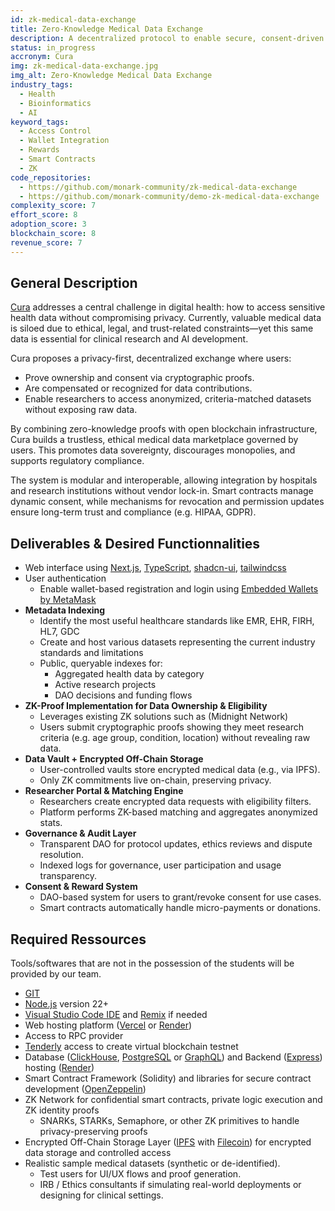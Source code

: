 ```yaml
---
id: zk-medical-data-exchange
title: Zero-Knowledge Medical Data Exchange
description: A decentralized protocol to enable secure, consent-driven sharing of anonymized medical data using zero-knowledge proofs.
status: in_progress
accronym: Cura
img: zk-medical-data-exchange.jpg
img_alt: Zero-Knowledge Medical Data Exchange
industry_tags:
  - Health
  - Bioinformatics
  - AI
keyword_tags:
  - Access Control
  - Wallet Integration
  - Rewards
  - Smart Contracts
  - ZK
code_repositories:
  - https://github.com/monark-community/zk-medical-data-exchange
  - https://github.com/monark-community/demo-zk-medical-data-exchange
complexity_score: 7
effort_score: 8
adoption_score: 3
blockchain_score: 8
revenue_score: 7
---
```


## General Description

[Cura](https://cura.monark.io) addresses a central challenge in digital health: how to access sensitive health data without compromising privacy. Currently, valuable medical data is siloed due to ethical, legal, and trust-related constraints—yet this same data is essential for clinical research and AI development.

Cura proposes a privacy-first, decentralized exchange where users:
- Prove ownership and consent via cryptographic proofs.
- Are compensated or recognized for data contributions.
- Enable researchers to access anonymized, criteria-matched datasets without exposing raw data.

By combining zero-knowledge proofs with open blockchain infrastructure, Cura builds a trustless, ethical medical data marketplace governed by users. This promotes data sovereignty, discourages monopolies, and supports regulatory compliance.

The system is modular and interoperable, allowing integration by hospitals and research institutions without vendor lock-in. Smart contracts manage dynamic consent, while mechanisms for revocation and permission updates ensure long-term trust and compliance (e.g. HIPAA, GDPR).

## Deliverables & Desired Functionnalities

- Web interface using [Next.js](https://nextjs.org), [TypeScript](https://www.typescriptlang.org), [shadcn-ui](https://ui.shadcn.com/), [tailwindcss](https://tailwindcss.com)
- User authentication
    - Enable wallet-based registration and login using [Embedded Wallets by MetaMask](https://metamask.io/developer/embedded-wallets)
- **Metadata Indexing**
    - Identify the most useful healthcare standards like EMR, EHR, FIRH, HL7, GDC
    - Create and host various datasets representing the current industry standards and limitations
    - Public, queryable indexes for:
        - Aggregated health data by category
        - Active research projects
        - DAO decisions and funding flows
- **ZK-Proof Implementation for Data Ownership & Eligibility**
    - Leverages existing ZK solutions such as (Midnight Network)
    - Users submit cryptographic proofs showing they meet research criteria (e.g. age group, condition, location) without revealing raw data.
- **Data Vault + Encrypted Off-Chain Storage**
    - User-controlled vaults store encrypted medical data (e.g., via IPFS).
    - Only ZK commitments live on-chain, preserving privacy.
- **Researcher Portal & Matching Engine**
    - Researchers create encrypted data requests with eligibility filters.
    - Platform performs ZK-based matching and aggregates anonymized stats.
- **Governance & Audit Layer**
    - Transparent DAO for protocol updates, ethics reviews and dispute resolution.
    - Indexed logs for governance, user participation and usage transparency.
- **Consent & Reward System**
    - DAO-based system for users to grant/revoke consent for use cases.
    - Smart contracts automatically handle micro-payments or donations.

## Required Ressources

Tools/softwares that are not in the possession of the students will be provided by our team.

- [GIT](https://git-scm.com/)
- [Node.js](https://nodejs.org/) version 22+
- [Visual Studio Code IDE](https://code.visualstudio.com/) and [Remix](https://remix-project.org/) if needed
- Web hosting platform ([Vercel](https://vercel.com/) or [Render](https://render.com/))
- Access to RPC provider
- [Tenderly](https://tenderly.co/) access to create virtual blockchain testnet
- Database ([ClickHouse](https://clickhouse.com/), [PostgreSQL](https://www.postgresql.org/) or [GraphQL](https://graphql.org/)) and Backend ([Express](https://expressjs.com/)) hosting ([Render](https://render.com/))
- Smart Contract Framework (Solidity) and libraries for secure contract development ([OpenZeppelin](https://www.openzeppelin.com/))
- ZK Network for confidential smart contracts, private logic execution and ZK identity proofs
    - SNARKs, STARKs, Semaphore, or other ZK primitives to handle privacy-preserving proofs
- Encrypted Off-Chain Storage Layer ([IPFS](https://ipfs.tech/) with [Filecoin](https://filecoin.io/)) for encrypted data storage and controlled access
- Realistic sample medical datasets (synthetic or de-identified).
    - Test users for UI/UX flows and proof generation.
    - IRB / Ethics consultants if simulating real-world deployments or designing for clinical settings.